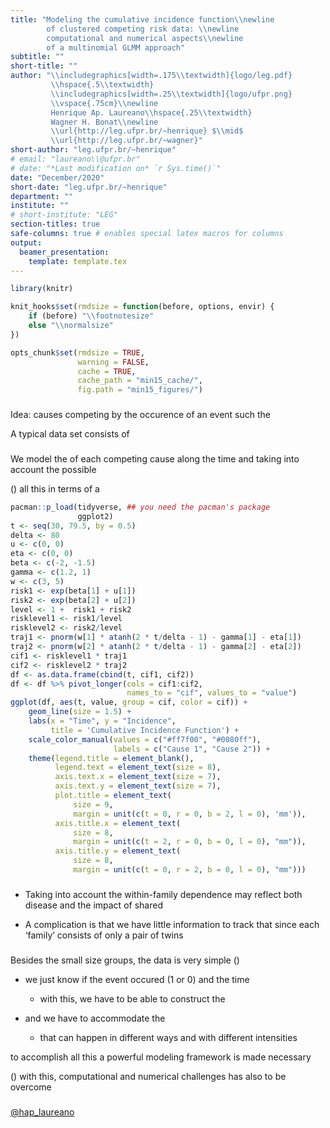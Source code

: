 ```yaml
---
title: "Modeling the cumulative incidence function\\newline
        of clustered competing risk data: \\newline
        computational and numerical aspects\\newline
        of a multinomial GLMM approach"
subtitle: ""
short-title: ""
author: "\\includegraphics[width=.175\\textwidth]{logo/leg.pdf}
         \\hspace{.5\\textwidth}
         \\includegraphics[width=.25\\textwidth]{logo/ufpr.png}
         \\vspace{.75cm}\\newline
         Henrique Ap. Laureano\\hspace{.25\\textwidth}
         Wagner H. Bonat\\newline
         \\url{http://leg.ufpr.br/~henrique} $\\mid$
         \\url{http://leg.ufpr.br/~wagner}"
short-author: "leg.ufpr.br/~henrique"
# email: "laureano\\@ufpr.br"
# date: "*Last modification on* `r Sys.time()`"
date: "December/2020"
short-date: "leg.ufpr.br/~henrique"
department: ""
institute: ""
# short-institute: "LEG"
section-titles: true
safe-columns: true # enables special latex macros for columns
output:
  beamer_presentation:
    template: template.tex
---
```


```r
library(knitr)

knit_hooks$set(rmdsize = function(before, options, envir) {
    if (before) "\\footnotesize"
    else "\\normalsize"
})

opts_chunk$set(rmdsize = TRUE,
               warning = FALSE,
               cache = TRUE,
               cache_path = "min15_cache/",
               fig.path = "min15_figures/")
```

### 

\begin{minipage}{.525\textwidth}
 \begin{shaded}
  Context: clustered competing risk data
 \end{shaded}
\end{minipage}

Idea: causes competing by the occurence of an event such the

\begin{minipage}{.425\textwidth}
 \begin{block}{confiability analysis}
  failure of an industrial or electronic component
 \end{block}
\end{minipage}
\hspace{0.5cm}
\begin{minipage}{.425\textwidth}
 \begin{block}{survival analysis}
  failure or progress of a patient or some biological process
 \end{block}
\end{minipage}

\vspace{0.5cm}
\pause

A typical data set consists of

\begin{tabular}{lc*{3}{>{\columncolor[gray]{0.8}}c}cr}
 Group & ID & Cause 1 & Cause 2 & Censorship & Time & Feature\\
 \hline
 1     & 1  & 1       & 0       & 0          & 10   & A\\
 1     & 2  & 0       & 0       & 1          &  8   & A\\
 2     & 1  & 0       & 0       & 1          &  7   & B\\
 2     & 2  & 0       & 1       & 0          &  5   & A\\
\end{tabular}

###

\begin{minipage}{.275\textwidth}
 \begin{shaded}
  Survival data designs
 \end{shaded}
\end{minipage}

\begin{center}
 \scalebox{0.725}{
  \begin{tikzpicture}
   \begin{pgfonlayer}{nodelayer}
    \node [style=circle] (2) at (-17.5, 5.5) {0};
    \node [style=circle] (3) at (-13.5, 5.5) {1};
    \node [style=circle] (7) at (-7.5, 5.5) {1};
    \node [style=circle] (9) at (-7.5, 4.5) {2};
    \node [style=none] (11) at (-7.5, 3.5) {$\vdots$};
    \node [style=circle] (12) at (-7.5, 2.5) {$m$};
    \node [style=circle] (14) at (-12.25, 4) {0};
    \node [style=circle] (22) at (-6, 3.5) {0};
    \node [style=circle] (23) at (-2, 3.5) {2};
    \node [style=circle] (25) at (-4, 5.5) {1};
    \node [style=none] (27) at (-17, 5.5) {};
    \node [style=none] (28) at (-14, 5.5) {};
    \node [style=none] (29) at (-11.75, 4.25) {};
    \node [style=none] (30) at (-8, 5.5) {};
    \node [style=none] (31) at (-8, 4.5) {};
    \node [style=none] (32) at (-8, 2.5) {};
    \node [style=none] (33) at (-5.5, 3.5) {};
    \node [style=none] (34) at (-4.5, 5.25) {};
    \node [style=none] (35) at (-2.5, 3.5) {};
    \node [style=none] (36) at (-11.75, 4) {};
    \node [style=none] (37) at (-11.75, 3.75) {};
    \node [style=none] (38) at (-5.5, 3.75) {};
    \node [style=none] (39) at (-2.5, 3.75) {};
    \node [style=none] (40) at (-3.5, 5.25) {};
    \node [style=none] (44) at (-15.5, 6.75) {Failure time process};
    \node [style=none] (45) at (-10, 6.75) {Competing risk process};
    \node [style=none] (47) at (-4, 6.75) {Multistate process};
   \end{pgfonlayer}
   \begin{pgfonlayer}{edgelayer}
	\draw [style=1side] (27.center) to (28.center);
	\draw [style=1side] (37.center) to (32.center);
	\draw [style=1side] (40.center) to (39.center);
	\draw [style=1side] (33.center) to (35.center);
	\draw [style=2side] (38.center) to (34.center);
	\draw [style=1side] (36.center) to (31.center);
	\draw [style=1side] (29.center) to (30.center);
   \end{pgfonlayer}
  \end{tikzpicture}
 }
\end{center}

\pause
\begin{minipage}{.375\textwidth}
 \begin{shaded}
  Survival modeling framework
 \end{shaded}
\end{minipage}

###

\begin{minipage}{.175\textwidth}
 \begin{shaded}
  What we do?
 \end{shaded}
\end{minipage}

\vspace{0.5cm}

We model the \textcolor{mykindofblue}{risk} of each competing cause
along the time and taking into account the possible
\textcolor{mykindofblue}{within-group dependence}

\(\dots\) all this in terms of a

\vspace{0.5cm}
\pause
```r
pacman::p_load(tidyverse, ## you need the pacman's package
               ggplot2)
t <- seq(30, 79.5, by = 0.5)
delta <- 80
u <- c(0, 0)
eta <- c(0, 0)
beta <- c(-2, -1.5)
gamma <- c(1.2, 1)
w <- c(3, 5)
risk1 <- exp(beta[1] + u[1])
risk2 <- exp(beta[2] + u[2])
level <- 1 +  risk1 + risk2
risklevel1 <- risk1/level
risklevel2 <- risk2/level
traj1 <- pnorm(w[1] * atanh(2 * t/delta - 1) - gamma[1] - eta[1])
traj2 <- pnorm(w[2] * atanh(2 * t/delta - 1) - gamma[2] - eta[2])
cif1 <- risklevel1 * traj1
cif2 <- risklevel2 * traj2
df <- as.data.frame(cbind(t, cif1, cif2))
df <- df %>% pivot_longer(cols = cif1:cif2,
                          names_to = "cif", values_to = "value")
ggplot(df, aes(t, value, group = cif, color = cif)) +
    geom_line(size = 1.5) +
    labs(x = "Time", y = "Incidence",
         title = 'Cumulative Incidence Function') +
    scale_color_manual(values = c("#ff7f00", "#0080ff"),
                       labels = c("Cause 1", "Cause 2")) +
    theme(legend.title = element_blank(),
          legend.text = element_text(size = 8),
          axis.text.x = element_text(size = 7),
          axis.text.y = element_text(size = 7),
          plot.title = element_text(
              size = 9,
              margin = unit(c(t = 0, r = 0, b = 2, l = 0), 'mm')), 
          axis.title.x = element_text(
              size = 8,
              margin = unit(c(t = 2, r = 0, b = 0, l = 0), "mm")),
          axis.title.y = element_text(
              size = 8,
              margin = unit(c(t = 0, r = 2, b = 0, l = 0), "mm")))
```

###

\begin{minipage}{.65\textwidth}
 \begin{shaded} Main focus application: cancer incidence in twins
 \end{shaded}
\end{minipage}

\vspace{0.5cm}

\begin{columns}
 \begin{column}{.55\textwidth}
  \centering
   \includegraphics[width=\textwidth]{figures/twins.jpg}
 \end{column}
\begin{column}{.45\textwidth}
 Clustered competing risks data\newline
 \hspace*{.5cm}\rotatebox[origin=c]{180}{$\Lsh$}
 Clusters? Families\newline
 \hspace*{1.35cm}\rotatebox[origin=c]{180}{$\Lsh$}Family studies\newline
 \hspace*{2.1cm}\rotatebox[origin=c]{180}{$\Lsh$}
 \textcolor{mykindofblue}{Twins data}
 \end{column}
\end{columns}

\pause
+ Taking into account the within-family dependence may reflect both
  disease \textbf{heritability} and the impact of shared
  \textbf{environmental effects}

+ A complication is that we have little information to track that
  \textbf{dependence} since each 'family' consists of only a pair of
  twins

###

\begin{minipage}{.15\textwidth}
 \begin{shaded}
  Challenges
 \end{shaded}
\end{minipage}

Besides the small size groups, the data is very simple \(\dots\)

+ we just know if the event occured (1 or 0) and the time

  + with this, we have to be able to construct the\newline
    \textcolor{mykindofblue}{cumulative incidence curves}

+ and we have to accommodate the
  \textcolor{mykindofblue}{within-family dependency}

  + that can happen in different ways and with different intensities

\noindent{\color{notthefruitorange}\rule{\linewidth}{0.25mm}}

to accomplish all this a powerful modeling framework is made necessary

\(\dots\) with this,\newline
computational and numerical challenges has also to be overcome

###

\begin{minipage}{.15\textwidth}
 \begin{shaded}
  Thank you
 \end{shaded}
\end{minipage}

\vspace{0.5cm}

\begin{columns}
 \begin{column}{.33\textwidth}
  \centering
   \includegraphics[width=.9\textwidth]{logo/ppgmne.png}
 \end{column}
 \begin{column}{.33\textwidth}
  \centering
   \includegraphics[width=.9\textwidth]{logo/capes.jpg}
 \end{column}
 \begin{column}{.33\textwidth}
  \centering
   \includegraphics[width=.9\textwidth]{logo/ufpr.png}
 \end{column}
\end{columns}

\vspace{0.5cm}
\noindent{\color{notthefruitorange}\rule{\linewidth}{0.25mm}}

\url{http://leg.ufpr.br/~henrique}

[\@hap_laureano](https://twitter.com/hap_laureano)

